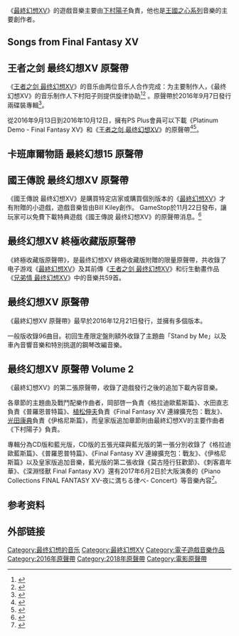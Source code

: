 {{expand language|1=en|page=Music of Final Fantasy XV|time=2019-03-29T14:40:55+00:00}}
{{NoteTA
| G1 = Square Enix
| G2 = Games
| 1 = Songs from Final Fantasy XV<!-- 屏蔽过度转换 -->
| 2 = zh-hant:最終幻想XV; zh-hans:最终幻想15;

}}

{{最终幻想系列的音乐}}

《[[最終幻想XV|最終幻想XV]]》的遊戲音樂主要由[[下村陽子|下村陽子]]負責，他也是[[王國之心系列|王國之心系列]]音樂的主要創作者。

== Songs from Final Fantasy XV ==
{{Infobox single 
| Name           = Florence + The Machine<br>Songs from Final Fantasy XV
| Cover          = Songs from Final Fantasy XV.jpg
| Artist         = [[芙蘿倫絲機進份子|芙蘿倫絲機進份子]]
| Album          =
| Released       = 2016年8月12日
| Format         = [[單曲|單曲]]、[[數位音樂下載|數位音樂下載]]
| Recorded       =
| Genre          = [[另类摇滚|另类摇滚]]
| Length         = {{duration|m=15|s=17}}
| Label          = [[小島唱片|小島唱片]]、[[環球唱片|環球唱片]]
| Writer         = [[Ben_E._King|Ben E. King]]<br>{{le|Jerry Leiber and Mike Stoller}}
| Reviews        =
| Certification  =
| Chart position =
| Chronology     = [[芙蘿倫絲機進份子|芙蘿倫絲機進份子]]單曲
| Last single    = {{Link-en|Wish That You Were Here}}<br>(2016)
| This single    = '''Songs from Final Fantasy XV'''<br />（2018年）
| Next single    = {{Link-en|Sky Full of Song}}<br>(2018)
| Misc           =
{{External music video|Type=單曲|{{Youtube|vv2DSmy3Tro|Stand By Me}}}}
}}

{{tracklist
| headline = CD
| total_length = 15:18
| title1 = Too Much Is Never Enough
| music1 = Florence + The Machine
| arranger1 =
| length1 = 5:48
| title2 = Stand By Me
| music2 = Florence + The Machine
| arranger2 = Sally Herbert 
| length2 = 4:05
| title3 = I Will Be
| music3 = Florence + The Machine
| arranger3 = Sally Herbert 
| length3 = 5:24
}}

== 王者之剑 最终幻想XV 原聲帶 ==
{{Infobox Album
| Name           = 王者之剑 最终幻想XV 原聲帶<br>KINGSGLAIVE FINAL FANTASY XV Original Soundtrack
| Cover          = Kingsglaive Final Fantasy XV Original Soundtrack.jpg
| Type           = soundtrack
| Artist         = [[下村陽子|下村陽子]]、{{le|约翰·R·格雷厄姆|John R. Graham (composer)}}
| Album          =
| Released       = 2016年9月7日
| Format         = [[数位下载|数位下载]]、[[CD|CD]]
| Recorded       =
| Genre          = [[電影配樂|電影配樂]]
| Length         = {{duration|h=1|m=33|s=06}}
| Label          = Square Enix Music
| Reviews        =* [[iTunes|iTunes]] {{Rating|4.8|5}} <ref name="iTunesKGXV">{{cite web|url=https://itunes.apple.com/us/album/kingsglaive-final-fantasy-xv-%E3%82%AA%E3%83%AA%E3%82%B8%E3%83%8A%E3%83%AB-%E3%82%B5%E3%82%A6%E3%83%B3%E3%83%89%E3%83%88%E3%83%A9%E3%83%83%E3%82%AF/1147022277|title=KINGSGLAIVE FINAL FANTASY XV (Original Soundtrack)|publisher=[[iTunes|iTunes]]|language=en|date=2018-07-18|access-date=2018-07-18|archive-date=2018-07-18|archive-url=https://web.archive.org/web/20180718055242/https://itunes.apple.com/us/album/kingsglaive-final-fantasy-xv-%E3%82%AA%E3%83%AA%E3%82%B8%E3%83%8A%E3%83%AB-%E3%82%B5%E3%82%A6%E3%83%B3%E3%83%89%E3%83%88%E3%83%A9%E3%83%83%E3%82%AF/1147022277|dead-url=no}}</ref>。
| Certification  =
| Chart position =
}}

《[[王者之剑_最终幻想XV|王者之剑 最终幻想XV]]》的音乐由两位音乐人合作完成：{{le|约翰·R·格雷厄姆|John R. Graham (composer)}}为主要制作人，《最终幻想XV》的音乐制作人下村阳子则提供旋律协助<ref name="SilKingsglaiveB">{{cite web|url=http://www.siliconera.com/2016/03/31/kingsglaive-final-fantasy-xv-directed-advent-children-director/ |title=Kingsglaive: Final Fantasy XV Is Being Directed By Advent Children Director |author=Sato |publisher=Siliconera |language=en |date=2016-03-31 |accessdate=2016-03-31 |archiveurl=https://web.archive.org/web/20160331150113/http://www.siliconera.com/2016/03/31/kingsglaive-final-fantasy-xv-directed-advent-children-director/ |archivedate=2016-03-31 |deadurl=no }}</ref><ref name="FamUncoveredMusic">{{cite web|url=http://www.famitsu.com/matome/ff15/interview02.html|script-title=ja:UNCOVERED: FINAL FANTASY XV後の田畑氏・野末氏・大藤氏を直撃！|publisher=[[Fami通|Fami通]]|language=ja|date=2016-04-05|accessdate=2016-07-09|archiveurl=https://web.archive.org/web/20160617050410/http://www.famitsu.com/matome/ff15/interview02.html|archivedate=2016-06-17|deadurl=no}}</ref>
。原聲帶於2016年9月7日發行兩碟裝專輯<ref name="KingsglaiveOST">{{cite web|url=http://www.4gamer.net/games/075/G007535/20160627061/|script-title=ja:「KINGSGLAIVE FINAL FANTASY XV」のサントラCDが9月7日に発売|publisher=[[4Gamer.net|4Gamer.net]]|language=ja|date=2016-06-27|accessdate=2016-07-09|archiveurl=https://web.archive.org/web/20160709054414/http://www.4gamer.net/games/075/G007535/20160627061/|archivedate=2016-07-09|deadurl=no}}</ref>。

從2016年9月13日到2016年10月12日，擁有PS Plus會員可以下載《Platinum Demo - Final Fantasy XV》和《[[王者之剑_最终幻想XV|王者之剑 最终幻想XV]]》的原聲帶<ref>{{cite web|url=http://home.gamer.com.tw/creationDetail.php?sn=3321726|title=PlayStation Plus下載限定《Platinum Demo》和《王者之劍》原聲帶|publisher=巴哈姆特|language=zh|date=2016-09-13|accessdate=2016-09-13|archive-date=2019-05-02|archive-url=https://web.archive.org/web/20190502212113/https://home.gamer.com.tw/creationDetail.php?sn=3321726|dead-url=no}}</ref><ref name="PlatinumOST">{{cite web|url=http://www.siliconera.com/2016/09/08/final-fantasy-xvs-platinum-demo-kingsglaive-getting-free-osts-ps-plus-users-japan/|title=Final Fantasy XV's Platinum Demo And Kingsglaive Getting Free OSTs For PS Plus Users In Japan|author=Sato|publisher=Siliconera|date=2016-09-08|accessdate=2016-12-13|archiveurl=https://web.archive.org/web/20160909163515/http://www.siliconera.com/2016/09/08/final-fantasy-xvs-platinum-demo-kingsglaive-getting-free-osts-ps-plus-users-japan/|archivedate=2016-09-09|deadurl=no}}</ref>。

{{tracklist
| headline = Disc1
| total_length = 49:55
| title1 = Prologue
| music1 = 下村陽子
| arranger1 = 下村陽子、约翰·R·格雷厄姆
| length1 = 3:13
| title2 = Under Siege
| music2 = 约翰·R·格雷厄姆
| arranger2 = 约翰·R·格雷厄姆
| length2 = 2:18
| title3 = Diamond Weapon
| music3 = 约翰·R·格雷厄姆
| arranger3 = 约翰·R·格雷厄姆
| length3 = 2:17
| title4 = To the Rescue
| music4 = 约翰·R·格雷厄姆
| arranger4 = 约翰·R·格雷厄姆
| length4 = 2:44
| title5 = Sombre Return
| music5 = 约翰·R·格雷厄姆
| arranger5 = 约翰·R·格雷厄姆
| length5 = 1:04
| title6 = The Chancellor
| music6 = 约翰·R·格雷厄姆
| arranger6 = 约翰·R·格雷厄姆
| length6 = 0:47
| title7 = A Modest Proposal
| music7 = 约翰·R·格雷厄姆
| arranger7 = 约翰·R·格雷厄姆
| length7 = 1:25
| title8 = Far from Home
| music8 = 约翰·R·格雷厄姆
| arranger8 = 约翰·R·格雷厄姆
| length8 = 0:56
| title9 = Calling for Rain
| music9 = Neo Liu feat、Tu Hua Bing
| length9 = 3:40
| title10 = The Choice
| music10 = 约翰·R·格雷厄姆
| arranger10 = 约翰·R·格雷厄姆
| length10 = 2:27
| title11 = Ill Tidings
| music11 = 约翰·R·格雷厄姆
| arranger11 = 约翰·R·格雷厄姆
| length11 = 3:01
| title12 = Haunted
| music12 = 约翰·R·格雷厄姆
| arranger12 = 约翰·R·格雷厄姆
| length12 = 1:13
| title13 = FINAL FANTASY Main Theme (KINGSGLAIVE Version)
| music13 = 植松伸夫
| arranger13 = 鈴木克崇
| length13 = 1:35
| title14 = LUNA
| music14 = 下村陽子
| length14 = 1:50
| title15 = In the Line of Duty
| music15 = 约翰·R·格雷厄姆
| arranger15 = 约翰·R·格雷厄姆
| length15 = 3:38
| title16 = Memories
| music16 = 下村陽子、约翰·R·格雷厄姆
| arranger16 = 鈴木克崇、约翰·R·格雷厄姆
| length16 = 0:39
| title17 = Somnus (Instrumental Version)
| music17 = 下村陽子
| arranger17 = 和田薰
| length17 = 2:32
| title18 = Simmering Unrest
| music18 = 约翰·R·格雷厄姆
| arranger18 = 约翰·R·格雷厄姆
| length18 = 1:18
| title19 = Missing Princess
| music19 = 约翰·R·格雷厄姆
| arranger19 = 约翰·R·格雷厄姆
| length19 = 3:09
| title20 = Suit Up, Glaives
| music20 = 约翰·R·格雷厄姆
| arranger20 = 约翰·R·格雷厄姆
| length20 = 1:39
| title21 = Glaive Infiltration
| music21 = 约翰·R·格雷厄姆
| arranger21 = 约翰·R·格雷厄姆
| length21 = 3:30
| title22 = Treaty Signing
| music22 = 约翰·R·格雷厄姆
| arranger22 = 约翰·R·格雷厄姆
| length22 = 4:50
}}

{{tracklist
| headline = Disc2
| total_length = 43:06
| title1 = Treachery
| music1 = 约翰·R·格雷厄姆
| arranger1 = 约翰·R·格雷厄姆
| length1 = 4:59
| title2 = Before the Throne
| music2 = 约翰·R·格雷厄姆
| arranger2 = 约翰·R·格雷厄姆
| length2 = 1:53
| title3 = The Ring of the Lucii
| music3 = 约翰·R·格雷厄姆
| arranger3 = 约翰·R·格雷厄姆
| length3 = 1:31
| title4 = Our Hope Goes with You
| music4 = 下村陽子、约翰·R·格雷厄姆
| arranger4 = 鈴木克崇
| length4 = 0:55
| title5 = The General and the King
| music5 = 约翰·R·格雷厄姆
| arranger5 = 约翰·R·格雷厄姆
| length5 = 3:24
| title6 = No Turning Back
| music6 = 约翰·R·格雷厄姆
| arranger6 = 约翰·R·格雷厄姆
| length6 = 3:28
| title7 = Doubt
| music7 = 约翰·R·格雷厄姆
| arranger7 = 约翰·R·格雷厄姆
| length7 = 0:59
| title8 = Despair
| music8 = 约翰·R·格雷厄姆
| arranger8 = 约翰·R·格雷厄姆
| length8 = 2:06
| title9 = The General's Ambition
| music9 = 约翰·R·格雷厄姆
| arranger9 = 约翰·R·格雷厄姆
| length9 = 1:06
| title10 = Kings of Lucis
| music10 = 下村陽子、约翰·R·格雷厄姆
| arranger10 = 鈴木克崇、约翰·R·格雷厄姆
| length10 = 1:19
| title11 = Battle for the Crown City
| music11 = 下村陽子、约翰·R·格雷厄姆
| arranger11 = 约翰·R·格雷厄姆
| length11 = 7:28
| title12 = Little Sister
| music12 = 约翰·R·格雷厄姆
| arranger12 = 约翰·R·格雷厄姆
| length12 = 1:35
| title13 = Headlong
| music13 = 约翰·R·格雷厄姆
| arranger13 = 约翰·R·格雷厄姆
| length13 = 1:52
| title14 = At Struggle's End
| music14 = 约翰·R·格雷厄姆
| arranger14 = 约翰·R·格雷厄姆
| length14 = 3:41
| title15 = A Promise to Keep
| music15 = 约翰·R·格雷厄姆
| arranger15 = 鈴木克崇、约翰·R·格雷厄姆
| length15 = 1:44
| title16 = NYX
| music16 = 下村陽子
| arranger16 = 下村陽子、鈴木克崇、约翰·R·格雷厄姆
| length16 = 2:47
| title17 = Apocalypsis Noctis
| music17 = 下村陽子
| arranger17 = 宮野幸子
| length17 = 2:12
}}

== 卡班庫爾物語 最終幻想15 原聲帶 ==
{{Infobox Album |
| Name           = 卡班庫爾物語 最終幻想15 原聲帶<br>PLATINUM DEMO FINAL FANTASY XV ORIGINAL SOUNDTRACK PS Plus Edition
| Type           = soundtrack
| Artist         = [[下村陽子|下村陽子]]
| Album          =
| Released       = {{start date|2016|9|13}} 
| Format         = [[数位下载|数位下载]]
| Recorded       =
| Genre          = [[遊戲音樂|遊戲音樂]]
| Length         = {{duration|m=20|s=50}}
| Label          = Square Enix Music
| Reviews        =
| Certification  =
| Chart position =
}}

{{tracklist
| headline = Disc1
| total_length = 20:50
| title1 = Somnus (Instrumental Version)
| music1 = 下村陽子
| arranger1 = 和田薫
| length1 = 2:29
| title2 = 夢の時問
| music2 =
| arranger2 =
| length2 = 3:43
| title3 = Careening Into Danger
| music3 =
| arranger3 =
| length3 = 3:40
| title4 = 綺羅星円舞曲
| music4 =
| arranger4 =
| length4 = 2:58
| title5 = Valse di Fantastica
| music5 =
| arranger5 =
| length5 = 3:40

| title6 = 行方知れぬ想い
| music6 =
| arranger6 =
| length6 = 4:20

}}

== 國王傳說 最终幻想XV 原聲帶 ==
{{Infobox Album
| Name           = 國王傳說 最终幻想XV 原聲帶<br>A KING'S TALE: FINAL FANTASY XV Original Soundtrack
| Cover          = A KINGS TALE FINAL FANTASY XV Original Soundtrack.jpg
| Type           = soundtrack
| Artist         = Bill Kiley
| Album          =
| Released       = {{start date|2016|11|22}} 
| Format         = [[数位下载|数位下载]]
| Recorded       = 2016年
| Genre          = [[遊戲音樂|遊戲音樂]]
| Length         = {{duration|m=42|s=18}}
| Label          =
| Reviews        =
| Certification  =
| Chart position =
}}

《國王傳說 最终幻想XV》是購買特定店家或購買個別版本的《[[最終幻想XV|最終幻想XV]]》才有附贈的小遊戲，遊戲音樂皆由Bill Kiley創作。
GameStop於11月22日發布，讓玩家可以免費下載特典遊戲《國王傳說 最终幻想XV》的原聲帶消息。<ref>{{cite tweet|user=GameStop |number=800882560666652673 |date=2016-11-22 |title=Download the free soundtrack & take an exclusive look at A King’s Tale on our LiveStream tonight at 7:30p CT|language=en|accessdate=2018-07-18}}</ref>

{{tracklist
| headline = CD
| total_length = 42:18
| title1 = Trailer Music
| music1 =Bill Kiley
| arranger1 =Bill Kiley
| length1 = 0:43
| title2 = Title Screen
| music2 =Bill Kiley
| arranger2 =Bill Kiley
| length2 = 2:18
| title3 = Bedtime Story
| music3 =Bill Kiley
| arranger3 =Bill Kiley
| length3 = 3:29
| title4 = Insomnia
| music4 =Bill Kiley
| arranger4 =Bill Kiley
| length4 = 5:18
| title5 = Deadly Plains of Duscae
| music5 =Bill Kiley
| arranger5 =Bill Kiley
| length5 = 5:55
| title6 = Cave of Nostal
| music6 =Bill Kiley
| arranger6 =Bill Kiley
| length6 = 5:15
| title7 = Dream Battle Menu
| music7 =Bill Kiley
| arranger7 =Bill Kiley
| length7 = 4:14
| title8 = Dream Battle Results
| music8 =Bill Kiley
| arranger8 =Bill Kiley
| length8 = 3:03
| title9 = Victory Theme
| music9 =Bill Kiley
| arranger9 =Bill Kiley
| length9 = 1:01
| title10 = Leviathan Summon
| music10 =Bill Kiley
| arranger10 =Bill Kiley
| length10 = 0:17
| title11 = Ramuh Summon
| music11 =Bill Kiley
| arranger11 =Bill Kiley
| length11 = 0:16
| title12 = Titan Summon
| music12 =Bill Kiley
| arranger12 =Bill Kiley
| length12 = 0:13
| title13 = Final Battle Theme
| music13 =Bill Kiley
| arranger13 =Bill Kiley
| length13 = 4:59
| title14 = Time to Dream
| music14 =Bill Kiley
| arranger14 =Bill Kiley
| length14 = 1:17
| title15 = Final Credits Theme
| music15 =Bill Kiley
| arranger15 =Bill Kiley
| length15 = 4:00
}}

== 最终幻想XV 終極收藏版原聲帶 ==
{{Infobox Album |
| Name           = 最终幻想XV 終極收藏版原聲帶<br>FINAL FANTASY XV ULTIMATE COLLECTOR'S EDITION SPECIAL SOUNDTRACK
| Type           = soundtrack
| Artist         = [[下村陽子|下村陽子]]、{{le|约翰·R·格雷厄姆|John R. Graham (composer)}}、井上泰久、秋月須清、柴田徹也、[[植松伸夫|植松伸夫]]
| Album          =
| Released       = {{start date|2016|11|29}} 
| Format         = [[藍光光碟|藍光光碟]]
| Recorded       =
| Genre          = [[遊戲音樂|遊戲音樂]]
| Length         = {{duration|h=1|m=25|s=50}}
| Label          = Square Enix Music
| Reviews        =
| Certification  =
| Chart position =
}}

《終極收藏版原聲帶》，是最终幻想XV 終極收藏版附贈的限量原聲帶，共收錄了电子游戏《[[最終幻想XV|最終幻想XV]]》及其前傳《[[王者之剑_最终幻想XV|王者之剑 最终幻想XV]]》和衍生動畫作品《[[兄弟情_最终幻想XV|兄弟情 最终幻想XV]]》中的音樂共59首。

{{tracklist
| headline = Disc1
| total_length = 1:25:50
| title1 = Somnus (Instrumental Version)
| music1 = 下村陽子
| arranger1 = 和田薫
| length1 = 2:29

| title2 = Broken Down
| music2 = 柴田徹也
| arranger2 = 柴田徹也
| length2 = 0:36

| title3 = Hammerhead
| music3 = 柴田徹也
| arranger3 = 柴田徹也
| length3 = 4:16

| title4 = Encroaching Fear
| music4 = 下村陽子
| arranger4 = 仲間将太
| length4 = 1:10

| title5 = The Fight Is On!
| music5 = 下村陽子
| arranger5 = 仲間将太
| length5 = 2:47

| title6 = A Quick Pit Stop
| music6 = 下村陽子
| arranger6 = 太田光宏
| length6 = 3:48

| title7 = Relax and Reflect
| music7 = 下村陽子
| arranger7 = 太田光宏
| length7 = 3:14

| title8 = Veiled in Black
| music8 = 下村陽子
| arranger8 = 仲間将太
| length8 = 3:21

| title9 = Galdin Quay
| music9 = 柴田徹也
| arranger9 = 柴田徹也
| length9 = 3:49

| title10 = Blues de Chocobo
| music10 = 植松伸夫
| arranger10 = 太田光宏
| length10 = 4:14

| title11 = Safe Haven
| music11 = 柴田徹也
| arranger11 = 柴田徹也
| length11 = 4:29

| title12 = End of the Road
| music12 = 下村陽子
| arranger12 = 仲間将太
| length12 = 1:58

| title13 = The Aggressors
| music13 = 下村陽子
| arranger13 = 仲間将太
| length13 = 3:40

| title14 = NOX AETERNA
| music14 = 下村陽子
| arranger14 = 仲間将太、和田薫
| length14 = 1:33

| title15 = In Dreams
| music15 = 下村陽子
| arranger15 =
| length15 = 3:43

| title16 = Careening Into Danger
| music16 = 下村陽子
| arranger16 =
| length16 = 3:39

| title17 = Starlit Waltz
| music17 = 下村陽子
| arranger17 = 仲間将太
| length17 = 2:58

| title18 = Valse di Fantastica
| music18 = 下村陽子
| arranger18 = 仲間将太
| length18 = 3:40

| title19 = Love Lost
| music19 = 下村陽子
| arranger19 = 仲間将太
| length19 = 4:19

| title20 = Song of the Stars
| music20 = 下村陽子
| arranger20 = 鈴木克崇、约翰·R·格雷厄姆
| length20 = 3:37

| title21 = Dawn
| music21 = 下村陽子
| arranger21 = 鈴木克崇、约翰·R·格雷厄姆
| length21 = 1:52

| title22 = Imperial Infiltration
| music22 = 下村陽子
| arranger22 =
| length22 = 4:00

| title23 = Veiled in Black (Arrangement)
| music23 = 下村陽子
| arranger23 = 鈴木克崇
| length23 = 1:51

| title24 = Prelude (for World of Wonder)
| music24 = 植松伸夫
| arranger24 = 鈴木克崇
| length24 = 2:56

| title25 = NOX AETERNA (E3 2013 Trailer) - Bonus Track
| music25 = 下村陽子
| arranger25 = 和田薫
| length25 = 3:41

| title26 = Fight Fantastica (TGS 2014 Trailer) - Bonus Track
| music26 = 下村陽子
| arranger26 = 仲間将太
| length26 = 2:28

| title27 = Veiled Aggression (Jump Fiesta 2015 Trailer) - Bonus Track
| music27 = 下村陽子
| arranger27 = 仲間将太
| length27 = 2:22

| title28 = Song of the Stars - Dawn (Gamescom 2015 Trailer) - Bonus Track
| music28 = 下村陽子
| arranger28 = 鈴木克崇、约翰·R·格雷厄姆
| length28 = 2:55

| title29 = APOCALYPSIS NOCTIS (Uncovered Trailer) - Bonus Track
| music29 = 下村陽子
| arranger29 = 宮野幸子
| length29 = 2:13

| title30 = Under Siege
| music30 = 约翰·R·格雷厄姆
| arranger30 = 约翰·R·格雷厄姆
| length30 = 2:19

| title31 = Diamond Weapon
| music31 = 约翰·R·格雷厄姆
| arranger31 = 约翰·R·格雷厄姆
| length31 = 2:19

| title32 = Sombre Return
| music32 = 约翰·R·格雷厄姆
| arranger32 = 约翰·R·格雷厄姆
| length32 = 1:03

| title33 = Glaive Infiltration
| music33 = 约翰·R·格雷厄姆
| arranger33 = 约翰·R·格雷厄姆
| length33 = 1:47

| title34 = Treaty Signing
| music34 = 约翰·R·格雷厄姆
| arranger34 = 约翰·R·格雷厄姆
| length34 = 4:49

| title35 = The General and the King
| music35 = 约翰·R·格雷厄姆
| arranger35 = 约翰·R·格雷厄姆
| length35 = 3:26

| title36 = Battle for the Crown City
| music36 = 下村陽子、约翰·R·格雷厄姆
| arranger36 = 约翰·R·格雷厄姆
| length36 = 6:11

| title37 = NYX
| music37 = 下村陽子
| arranger37 = 下村陽子、鈴木克崇、约翰·R·格雷厄姆
| length37 = 2:47

| title38 = Into Oblivion
| music38 = 秋月須清
| arranger38 = 秋月須清
| length38 = 0:47

| title39 = Optimism
| music39 = 井上泰久
| arranger39 = 井上泰久
| length39 = 1:18

| title40 = Solidarity
| music40 = 井上泰久
| arranger40 = 井上泰久
| length40 = 2:56

| title41 = Indomitable
| music41 = 井上泰久
| arranger41 = 井上泰久
| length41 = 1:17

| title42 = Unforgettable
| music42 = 秋月須清
| arranger42 = 秋月須清
| length42 = 1:20

| title43 = On the Road
| music43 = 井上泰久
| arranger43 = 井上泰久
| length43 = 1:45

| title44 = Suspense
| music44 = 秋月須清
| arranger44 = 井上泰久
| length44 = 1:06

| title45 = Serenity 
| music45 = 井上泰久
| arranger45 = 井上泰久
| length45 = 1:59

| title46 = Foreboding
| music46 = 井上泰久
| arranger46 = 秋月須清
| length46 = 0:50

| title47 = Whirlwind
| music47 = 秋月須清
| arranger47 = 秋月須清
| length47 = 1:37

| title48 = The Daemon Cometh
| music48 = 秋月須清
| arranger48 = 秋月須清
| length48 = 0:55

| title49 = Gotta Run
| music49 = 井上泰久
| arranger49 = 井上泰久
| length49 = 2:13

| title50 = Benevolence
| music50 = 秋月須清
| arranger50 = 井上泰久
| length50 = 1:44

| title51 = Winds of Change
| music51 = 井上泰久
| arranger51 = 秋月須清
| length51 = 1:14

| title52 = Take Flight
| music52 = 秋月須清
| arranger52 = 秋月須清
| length52 = 1:24

| title53 = Beneath the Trees
| music53 = 井上泰久
| arranger53 = 秋月須清
| length53 = 1:23

| title54 = First Light
| music54 = 井上泰久
| arranger54 = 秋月須清
| length54 = 1:52

| title55 = Phantomwind
| music55 = 井上泰久
| arranger55 = 井上泰久
| length55 = 1:32

| title56 = Carnage
| music56 = 秋月須清
| arranger56 = 秋月須清
| length56 = 2:08

| title57 = In Memoriam
| music57 = 井上泰久
| arranger57 = 井上泰久
| length57 = 1:02

| title58 = Awakening
| music58 = 秋月須清
| arranger58 = 秋月須清
| length58 = 1:58

| title59 = Riding the Wind
| music59 = 秋月須清
| arranger59 = 井上泰久
| length59 = 1:11
}}

== 最终幻想XV 原聲帶 ==
{{Infobox Album |
| Name           = 最终幻想XV 原聲帶<br>FINAL FANTASY XV Original Soundtrack
| Type           = soundtrack
| Artist         = [[下村陽子|下村陽子]]
| Album          =
| Released       = {{start date|2016|12|21}} 
| Format         = [[数位下载|数位下载]]、[[CD|CD]]、[[藍光光碟|藍光光碟]]
| Recorded       =
| Genre          = [[遊戲音樂|遊戲音樂]]
| Length         = {{duration|h=5|m=04|s=55}}
| Label          = Square Enix Music
| Reviews        =* [[iTunes|iTunes]] {{Rating|4.9|5}} <ref name="iTunesXV">{{cite web|url=https://itunes.apple.com/us/album/final-fantasy-xv-original-soundtrack/1184243617|title=FINAL FANTASY XV (Original Soundtrack)|publisher=[[iTunes|iTunes]]|language=en|date=2018-07-18|access-date=2018-07-18|archive-date=2018-07-18|archive-url=https://web.archive.org/web/20180718060730/https://itunes.apple.com/us/album/final-fantasy-xv-original-soundtrack/1184243617|dead-url=no}}</ref>。
| Certification  =
| Chart position = * 週榜第35位（[[Oricon公信榜|Oricon]]）<ref name="OriconXV1">{{cite web|url=http://www.oricon.co.jp/prof/67810/products/1208299/1/|script-title=ja:Final Fantasy XV Original Soundtrack (Blu-ray)|language=ja|publisher=[[Oricon|Oricon]]|accessdate=2017-03-02|archiveurl=https://web.archive.org/web/20170302101207/http://www.oricon.co.jp/prof/67810/products/1208299/1/|archivedate=2017-03-02|deadurl=no}}</ref><ref name="OriconXV2">{{cite web|url=http://www.oricon.co.jp/prof/67810/products/1208300/1/|script-title=ja:Final Fantasy XV Original Soundtrack (CD)|language=ja|publisher=[[Oricon|Oricon]]|accessdate=2017-03-02|archiveurl=https://web.archive.org/web/20170302101414/http://www.oricon.co.jp/prof/67810/products/1208300/1/|archivedate=2017-03-02|deadurl=no}}</ref>
}}

《最終幻想XV 原聲帶》最早於2016年12月21日發行，並擁有多個版本。

一般版收錄96曲目。初回生產限定盤則額外收錄了主題曲「Stand by Me」以及車內音響音樂和特別挑選的鋼琴改編音樂。

== 最终幻想XV 原聲帶 Volume 2 ==
{{Infobox Album |
| Name           = 最终幻想XV 原聲帶<br>FINAL FANTASY XV Original Soundtrack Volume 2
| Type           = soundtrack
| Artist         = [[下村陽子|下村陽子]]、岡部啓一、水田直志、[[植松伸夫|植松伸夫]]、[[光田康典|光田康典]]
| Album          =
| Released       = {{start date|2018|03|23}} 
| Format         = [[数位下载|数位下载]]、[[CD|CD]]、[[藍光光碟|藍光光碟]]
| Recorded       =
| Genre          = [[遊戲音樂|遊戲音樂]]
| Length         =
| Label          = Square Enix Music
| Reviews        =
| Certification  =
| Chart position =
}}

《最終幻想XV》的第二張原聲帶，收錄了遊戲發行之後的追加下載內容音樂。

各章節的主題曲及戰鬥配樂作曲者，岡部啓一負責《格拉迪歐藍斯篇》、水田直志負責《普羅恩普特篇》、[[植松伸夫|植松伸夫]]負責《Final Fantasy XV 連線擴充包：戰友》、[[光田康典|光田康典]]負責《伊格尼斯篇》，而皇家版追加章節則由最終幻想XV的主要作曲者《下村陽子》負責。

專輯分為CD版和藍光版，CD版的五張光碟與藍光版的第一張分別收錄了《格拉迪歐藍斯篇》、《普羅恩普特篇》、《Final Fantasy XV 連線擴充包：戰友》、《伊格尼斯篇》以及皇家版追加音樂，藍光版的第二張收錄《莫古陸行狂歡節》、《刺客嘉年華》、《深淵怪獸 Final Fantasy XV》還有2017年6月2日於大阪演奏的《Piano Collections FINAL FANTASY XV-夜に満ちる律べ- Concert》等音樂內容<ref name="ExtraContentsDisc">{{cite web|url=http://www.square-enix.co.jp/music/sem/page/ff15/ost2/|title=最终幻想XV 原聲帶 Volume 2|publisher=Square Enix|language=ja|date=2018-02-09|access-date=2018-06-14|archive-date=2019-04-14|archive-url=https://web.archive.org/web/20190414060359/http://www.square-enix.co.jp/music/sem/page/ff15/ost2/|dead-url=no}}</ref>。


== 参考资料 ==
{{Reflist|2}}

== 外部链接 ==
{{最终幻想系列|FF=FFXV}}
{{Authority control}}
{{DEFAULTSORT:Final Fantasy 15}}
[[Category:最终幻想的音乐|Category:最终幻想的音乐]]
[[Category:最終幻想XV|Category:最終幻想XV]]
[[Category:電子遊戲音樂作品|Category:電子遊戲音樂作品]]
[[Category:2016年原聲帶|Category:2016年原聲帶]]
[[Category:2018年原聲帶|Category:2018年原聲帶]]
[[Category:電影原聲帶|Category:電影原聲帶]]
